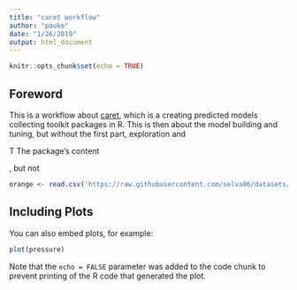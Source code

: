 ```yaml
---
title: "caret workflow"
author: "pauke"
date: "1/26/2019"
output: html_document
---
```


```r
knitr::opts_chunk$set(echo = TRUE)
```

## Foreword

This is a workflow about [caret](https://topepo.github.io/caret/), which is a creating predicted models collecting toolkit packages in R. This is then about the model building and tuning, but without the first part, exploration and 

T The package's content


 , but not 

```r
orange <- read.csv('https://raw.githubusercontent.com/selva86/datasets/master/orange_juice_withmissing.csv')
```

## Including Plots

You can also embed plots, for example:

```r
plot(pressure)
```

Note that the `echo = FALSE` parameter was added to the code chunk to prevent printing of the R code that generated the plot.
